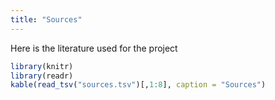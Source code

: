 ```yaml
---
title: "Sources"
---
```

Here is the literature used for the project
```r
library(knitr)
library(readr)
kable(read_tsv("sources.tsv")[,1:8], caption = "Sources")
```